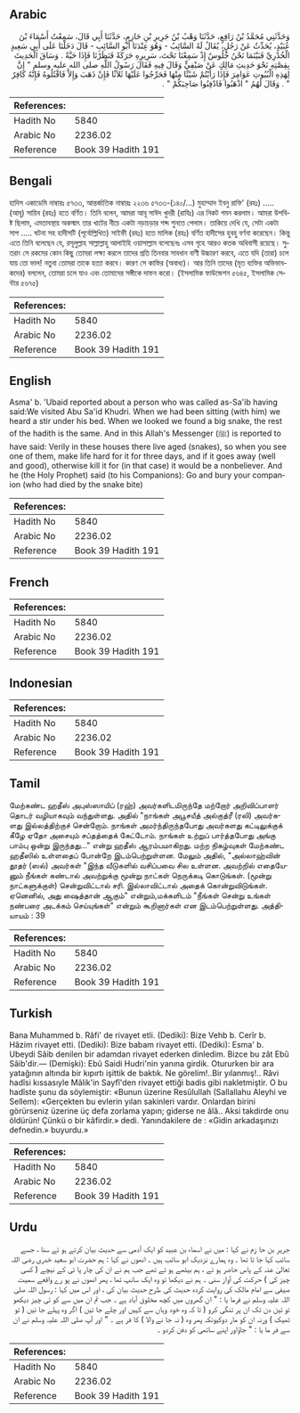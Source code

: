 ## Arabic


<div dir="rtl" lang="ar" style={{fontSize:'larger',backgroundColor:'#f8f9fa',padding:20}}>
وَحَدَّثَنِي مُحَمَّدُ بْنُ رَافِعٍ، حَدَّثَنَا وَهْبُ بْنُ جَرِيرِ بْنِ حَازِمٍ، حَدَّثَنَا أَبِي قَالَ، سَمِعْتُ أَسْمَاءَ بْنَ عُبَيْدٍ، يُحَدِّثُ عَنْ رَجُلٍ، يُقَالُ لَهُ السَّائِبُ - وَهُوَ عِنْدَنَا أَبُو السَّائِبِ - قَالَ دَخَلْنَا عَلَى أَبِي سَعِيدٍ الْخُدْرِيِّ فَبَيْنَمَا نَحْنُ جُلُوسٌ إِذْ سَمِعْنَا تَحْتَ، سَرِيرِهِ حَرَكَةً فَنَظَرْنَا فَإِذَا حَيَّةٌ ‏.‏ وَسَاقَ الْحَدِيثَ بِقِصَّتِهِ نَحْوَ حَدِيثِ مَالِكٍ عَنْ صَيْفِيٍّ وَقَالَ فِيهِ فَقَالَ رَسُولُ اللَّهِ صلى الله عليه وسلم ‏"‏ إِنَّ لِهَذِهِ الْبُيُوتِ عَوَامِرَ فَإِذَا رَأَيْتُمْ شَيْئًا مِنْهَا فَحَرِّجُوا عَلَيْهَا ثَلاَثًا فَإِنْ ذَهَبَ وَإِلاَّ فَاقْتُلُوهُ فَإِنَّهُ كَافِرٌ ‏"‏ ‏.‏ وَقَالَ لَهُمُ ‏"‏ اذْهَبُوا فَادْفِنُوا صَاحِبَكُمْ ‏"‏ ‏.‏
</div>
<div style={{backgroundColor:'#f8f9fa',padding:20, marginBottom: 10}}><table> <thead> <tr> <th>References:</th> <th></th> </tr> </thead> <tbody><tr><td>Hadith No</td><td>5840</td></tr><tr><td>Arabic No</td><td>2236.02</td></tr><tr><td>Reference</td><td>Book 39 Hadith 191</td></tr></tbody></table></div>

## Bengali


<div dir="ltr" lang="bn" style={{fontSize:'larger',backgroundColor:'#f8f9fa',padding:20}}>
হাদিস একাডেমি নাম্বারঃ ৫৭৩৩, আন্তর্জাতিক নাম্বারঃ ২২৩৬ ৫৭৩৩-(১৪০/...) মুহাম্মাদ ইবনু রাফি' (রহঃ) ..... (আবূ) সায়িব (রহঃ) হতে বর্ণিত। তিনি বলেন, আমরা আবূ সাঈদ খুদরী (রাযিঃ) এর নিকট গমন করলাম। আমরা উপবিষ্ট ছিলাম, এমতাবস্থায় অকস্মাৎ তার খাটের নীচে একটা নড়াচড়ার শব্দ শুনতে পেলাম। তাকিয়ে দেখি যে, সেটা একটা সাপ ..... ঘটনা সহ হাদীসটি (পূর্বোল্লিখিত) সাইফী (রহঃ) হতে মালিক (রহঃ) বর্ণিত হাদীসের হুবহু বর্ণনা করেছেন। কিন্তু এতে তিনি বলেছেন যে, রসূলুল্লাহ সাল্লাল্লাহু আলাইহি ওয়াসাল্লাম বলেছেনঃ এসব গৃহে আরও কতক অধিবাসী রয়েছে। সুতরাং সে রকমের কোন কিছু তোমরা লক্ষ্য করলে তাদের প্রতি তিনবার সাবধান বাণী উচ্চারণ করবে, এতে যদি (তারা) চলে যায় তো ভাল! নতুবা তোমরা তাকে হত্যা করবে। কারণ সে কাফির (অবাধ্য)। আর তিনি তাদের (মৃত ব্যক্তির অভিভাবকদের) বললেন, তোমরা চলে যাও এবং তোমাদের সঙ্গীকে দাফন করো। (ইসলামিক ফাউন্ডেশন ৫৬৪৫, ইসলামিক সেন্টার ৫৬৭৫)
</div>
<div style={{backgroundColor:'#f8f9fa',padding:20, marginBottom: 10}}><table> <thead> <tr> <th>References:</th> <th></th> </tr> </thead> <tbody><tr><td>Hadith No</td><td>5840</td></tr><tr><td>Arabic No</td><td>2236.02</td></tr><tr><td>Reference</td><td>Book 39 Hadith 191</td></tr></tbody></table></div>

## English


<div dir="ltr" lang="en" style={{fontSize:'larger',backgroundColor:'#f8f9fa',padding:20}}>
Asma' b. 'Ubaid reported about a person who was called as-Sa'ib having said:We visited Abu Sa'id Khudri. When we had been sitting (with him) we heard a stir under his bed. When we looked we found a big snake, the rest of the hadith is the same. And in this Allah's Messenger (ﷺ) is reported to have said: Verily in these houses there live aged (snakes), so when you see one of them, make life hard for it for three days, and if it goes away (well and good), otherwise kill it for (in that case) it would be a nonbeliever. And he (the Holy Prophet) said (to his Companions): Go and bury your companion (who had died by the snake bite)
</div>
<div style={{backgroundColor:'#f8f9fa',padding:20, marginBottom: 10}}><table> <thead> <tr> <th>References:</th> <th></th> </tr> </thead> <tbody><tr><td>Hadith No</td><td>5840</td></tr><tr><td>Arabic No</td><td>2236.02</td></tr><tr><td>Reference</td><td>Book 39 Hadith 191</td></tr></tbody></table></div>

## French


<div dir="ltr" lang="fr" style={{fontSize:'larger',backgroundColor:'#f8f9fa',padding:20}}>

</div>
<div style={{backgroundColor:'#f8f9fa',padding:20, marginBottom: 10}}><table> <thead> <tr> <th>References:</th> <th></th> </tr> </thead> <tbody><tr><td>Hadith No</td><td>5840</td></tr><tr><td>Arabic No</td><td>2236.02</td></tr><tr><td>Reference</td><td>Book 39 Hadith 191</td></tr></tbody></table></div>

## Indonesian


<div dir="ltr" lang="id" style={{fontSize:'larger',backgroundColor:'#f8f9fa',padding:20}}>

</div>
<div style={{backgroundColor:'#f8f9fa',padding:20, marginBottom: 10}}><table> <thead> <tr> <th>References:</th> <th></th> </tr> </thead> <tbody><tr><td>Hadith No</td><td>5840</td></tr><tr><td>Arabic No</td><td>2236.02</td></tr><tr><td>Reference</td><td>Book 39 Hadith 191</td></tr></tbody></table></div>

## Tamil


<div dir="ltr" lang="ta" style={{fontSize:'larger',backgroundColor:'#f8f9fa',padding:20}}>
மேற்கண்ட ஹதீஸ் அபுஸ்ஸாயிப் (ரஹ்) அவர்களிடமிருந்தே மற்றோர் அறிவிப்பாளர் தொடர் வழியாகவும் வந்துள்ளது. அதில் "நாங்கள் அபூசயீத் அல்குத்ரீ (ரலி) அவர்களது இல்லத்திற்குச் சென்றோம். நாங்கள் அமர்ந்திருந்தபோது அவர்களது கட்டிலுக்குக் கீழே ஏதோ அசையும் சப்தத்தைக் கேட்டோம். நாங்கள் உற்றுப் பார்த்தபோது அங்கு பாம்பு ஒன்று இருந்தது..." என்று ஹதீஸ் ஆரம்பமாகிறது. மற்ற நிகழ்வுகள் மேற்கண்ட ஹதீஸில் உள்ளதைப் போன்றே இடம்பெற்றுள்ளன. மேலும் அதில், "அல்லாஹ்வின் தூதர் (ஸல்) அவர்கள் "இந்த வீடுகளில் வசிப்பவை சில உள்ளன. அவற்றில் எதையேனும் நீங்கள் கண்டால் அவற்றுக்கு மூன்று நாட்கள் நெருக்கடி கொடுங்கள். (மூன்று நாட்களுக்குள்) சென்றுவிட்டால் சரி. இல்லாவிட்டால் அதைக் கொன்றுவிடுங்கள். ஏனெனில், அது ஷைத்தான் ஆகும்" என்றும்,மக்களிடம் "நீங்கள் சென்று உங்கள் நண்பரை அடக்கம் செய்யுங்கள்" என்றும் கூறினார்கள் என இடம்பெற்றுள்ளது. அத்தியாயம் : 39
</div>
<div style={{backgroundColor:'#f8f9fa',padding:20, marginBottom: 10}}><table> <thead> <tr> <th>References:</th> <th></th> </tr> </thead> <tbody><tr><td>Hadith No</td><td>5840</td></tr><tr><td>Arabic No</td><td>2236.02</td></tr><tr><td>Reference</td><td>Book 39 Hadith 191</td></tr></tbody></table></div>

## Turkish


<div dir="ltr" lang="tr" style={{fontSize:'larger',backgroundColor:'#f8f9fa',padding:20}}>
Bana Muhammed b. Râfi' de rivayet etli. (Dediki): Bize Vehb b. Cerîr b. Hâzim rivayet etti. (Dediki): Bize babam rivayet etti. (Dediki): Esma' b. Ubeydi Sâib denilen bir adamdan rivayet ederken dinledim. Bizce bu zât Ebû Sâib'dir.— (Demişki): Ebû Saidi Hudri'nin yanına girdik. Otururken bir ara yatağının altında bir kıpırtı işittik de baktık. Ne görelim!..Bir yılanmış!.. Râvi hadîsi kıssasıyle Mâlik'in Sayfî'den rivayet ettiği badis gibi nakletmiştir. O bu hadîste şunu da söylemiştir: «Bunun üzerine Resûlullah (Sallallahu Aleyhi ve Sellem): «Gerçekten bu evlerin yılan sakinleri vardır. Onlardan birini görürseniz üzerine üç defa zorlama yapın; giderse ne âlâ.. Aksi takdirde onu öldürün! Çünkü o bir kâfirdir.» dedi. Yanındakilere de : «Gidin arkadaşınızı defnedin.» buyurdu.»
</div>
<div style={{backgroundColor:'#f8f9fa',padding:20, marginBottom: 10}}><table> <thead> <tr> <th>References:</th> <th></th> </tr> </thead> <tbody><tr><td>Hadith No</td><td>5840</td></tr><tr><td>Arabic No</td><td>2236.02</td></tr><tr><td>Reference</td><td>Book 39 Hadith 191</td></tr></tbody></table></div>

## Urdu


<div dir="rtl" lang="ur" style={{fontSize:'larger',backgroundColor:'#f8f9fa',padding:20}}>
جریر بن حا زم نے کہا : میں نے اسماء بن عبید کو ایک آدمی سے حدیث بیان کرتے ہو ئے سنا ، جسے سائب کہا جا تا تھا ۔ وہ ہمارے نزدیک ابو سائب ہیں ۔ انھوں نے کہا : ہم حضرت ابو سعید خدری رضی اللہ تعالیٰ عنہ کے پاس حاضر ہو ئے ، ہم بیٹھے ہو ئے تھے جب ہم نے ان کی چار پا ئی کے نیچے ( کسی چیز کی ) حرکت کی آواز سنی ۔ ہم نے دیکھا تو وہ ایک سانپ تھا ، پھر انھوں نے پو رے واقعے سمیت صیفی سے امام مالک کی روایت کردہ حدیث کی طرح حدیث بیان کی ، اور اس میں کہا : رسول اللہ صلی اللہ علیہ وسلم نے فرما یا : " ان گھروں میں کچھ مخلوق آباد ہے ۔ جب تم ان میں سے کو ئی چیز دیکھو تو تین دن تک ان پر تنگی کرو ( تا کہ وہ خود وہاں سے کہیں اور چلے جا ئیں ) اگر وہ پہلے جا ئیں ( تو ٹھیک ) ورنہ ان کو مار دوکیونکہ پھر وہ ( نہ جا نے والا ) کا فر ہے ۔ " اور آپ صلی اللہ علیہ وسلم نے ان سے فر ما یا : " جاؤاور اپنے ساتھی کو دفن کردو ۔
</div>
<div style={{backgroundColor:'#f8f9fa',padding:20, marginBottom: 10}}><table> <thead> <tr> <th>References:</th> <th></th> </tr> </thead> <tbody><tr><td>Hadith No</td><td>5840</td></tr><tr><td>Arabic No</td><td>2236.02</td></tr><tr><td>Reference</td><td>Book 39 Hadith 191</td></tr></tbody></table></div>